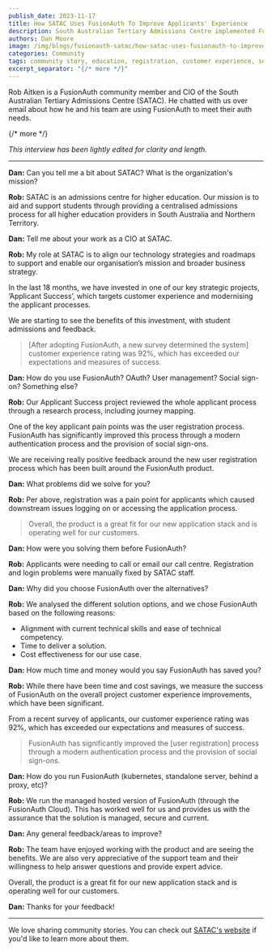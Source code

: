 ```yaml
---
publish_date: 2023-11-17
title: How SATAC Uses FusionAuth To Improve Applicants' Experience
description: South Australian Tertiary Admissions Centre implemented FusionAuth to improve their applicants' experience and enable a modern experience, including with social sign-on.
authors: Dan Moore
image: /img/blogs/fusionauth-satac/how-satac-uses-fusionauth-to-improve-applicants-experience.png
categories: Community
tags: community story, education, registration, customer experience, social sign-on
excerpt_separator: "{/* more */}"
---
```


Rob Aitken is a FusionAuth community member and CIO of the South Australian Tertiary Admissions Centre (SATAC). He chatted with us over email about how he and his team are using FusionAuth to meet their auth needs. 

{/* more */}

*This interview has been lightly edited for clarity and length.*

-------

**Dan:** Can you tell me a bit about SATAC? What is the organization's mission?

**Rob:** SATAC is an admissions centre for higher education. Our mission is to aid and support students through providing a centralised admissions process for all higher education providers in South Australia and Northern Territory. 

**Dan:** Tell me about your work as a CIO at SATAC.

**Rob:** My role at SATAC is to align our technology strategies and roadmaps to support and enable our organisation’s mission and broader business strategy.

In the last 18 months, we have invested in one of our key strategic projects, ‘Applicant Success’, which targets customer experience and modernising the applicant processes.

We are starting to see the benefits of this investment, with student admissions and feedback. 

> [After adopting FusionAuth, a new survey determined the system] customer experience rating was 92%, which has exceeded our expectations and measures of success.

**Dan:** How do you use FusionAuth? OAuth? User management? Social sign-on? Something else?

**Rob:** Our Applicant Success project reviewed the whole applicant process through a research process, including journey mapping.

One of the key applicant pain points was the user registration process. FusionAuth has significantly improved this process through a modern authentication process and the provision of social sign-ons.

We are receiving really positive feedback around the new user registration process which has been built around the FusionAuth product.

**Dan:** What problems did we solve for you?

**Rob:** Per above, registration was a pain point for applicants which caused downstream issues logging on or accessing the application process.

> Overall, the product is a great fit for our new application stack and is operating well for our customers.

**Dan:** How were you solving them before FusionAuth?

**Rob:** Applicants were needing to call or email our call centre. Registration and login problems were manually fixed by SATAC staff.

**Dan:** Why did you choose FusionAuth over the alternatives?

**Rob:** We analysed the different solution options, and we chose FusionAuth based on the following reasons:

*   Alignment with current technical skills and ease of technical competency.
*   Time to deliver a solution.
*   Cost effectiveness for our use case.

**Dan:** How much time and money would you say FusionAuth has saved you?

**Rob:** While there have been time and cost savings, we measure the success of FusionAuth on the overall project customer experience improvements, which have been significant.

From a recent survey of applicants, our customer experience rating was 92%, which has exceeded our expectations and measures of success.

> FusionAuth has significantly improved the [user registration] process through a modern authentication process and the provision of social sign-ons.

**Dan:** How do you run FusionAuth (kubernetes, standalone server, behind a proxy, etc)?

**Rob:** We run the managed hosted version of FusionAuth (through the FusionAuth Cloud). This has worked well for us and provides us with the assurance that the solution is managed, secure and current.

**Dan:** Any general feedback/areas to improve?

**Rob:** The team have enjoyed working with the product and are seeing the benefits. We are also very appreciative of the support team and their willingness to help answer questions and provide expert advice.

Overall, the product is a great fit for our new application stack and is operating well for our customers.

**Dan:** Thanks for your feedback!

-------

We love sharing community stories. You can check out [SATAC's website](https://www.satac.edu.au/) if you'd like to learn more about them. 


